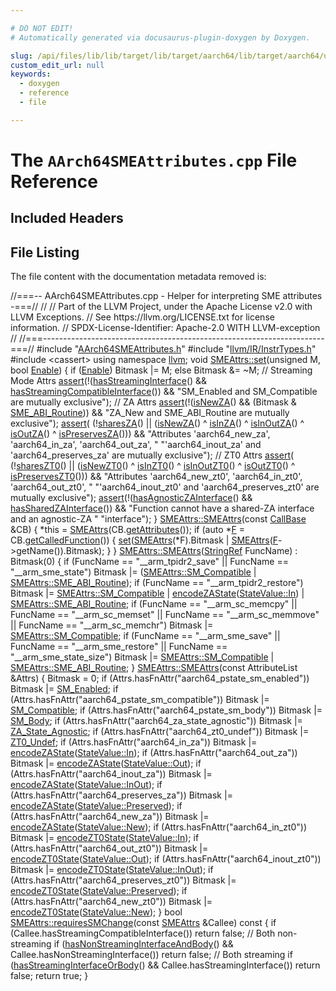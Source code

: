 ```yaml
---

# DO NOT EDIT!
# Automatically generated via docusaurus-plugin-doxygen by Doxygen.

slug: /api/files/lib/lib/target/lib/target/aarch64/lib/target/aarch64/utils/aarch64smeattributes-cpp
custom_edit_url: null
keywords:
  - doxygen
  - reference
  - file

---
```





# The `AArch64SMEAttributes.cpp` File Reference

<DoxygenPage pluginConfig={pluginConfig}>



## Included Headers

<IncludesList>
<IncludesListItem
  filePath="AArch64SMEAttributes.h"
  permalink="/docs/api/files/lib/lib/target/lib/target/aarch64/lib/target/aarch64/utils/aarch64smeattributes-h"
  isLocal="true" />
<IncludesListItem
  filePath="llvm/IR/InstrTypes.h"
  permalink="/docs/api/files/include/include/llvm/include/llvm/ir/instrtypes-h"
  isLocal="true" />
<IncludesListItem
  filePath="cassert"
  permalink=""
  isLocal="false" />
</IncludesList>


## File Listing

The file content with the documentation metadata removed is:

<ProgramListing>

<Link id="l00001" /><CodeLine lineNumber="1"><Highlight kind="comment">//===-- AArch64SMEAttributes.cpp - Helper for interpreting SME attributes -===//</Highlight><Highlight kind="normal"></Highlight></CodeLine>
<Link id="l00002" /><CodeLine lineNumber="2"><Highlight kind="normal"></Highlight><Highlight kind="comment">//</Highlight><Highlight kind="normal"></Highlight></CodeLine>
<Link id="l00003" /><CodeLine lineNumber="3"><Highlight kind="normal"></Highlight><Highlight kind="comment">// Part of the LLVM Project, under the Apache License v2.0 with LLVM Exceptions.</Highlight><Highlight kind="normal"></Highlight></CodeLine>
<Link id="l00004" /><CodeLine lineNumber="4"><Highlight kind="normal"></Highlight><Highlight kind="comment">// See https://llvm.org/LICENSE.txt for license information.</Highlight><Highlight kind="normal"></Highlight></CodeLine>
<Link id="l00005" /><CodeLine lineNumber="5"><Highlight kind="normal"></Highlight><Highlight kind="comment">// SPDX-License-Identifier: Apache-2.0 WITH LLVM-exception</Highlight><Highlight kind="normal"></Highlight></CodeLine>
<Link id="l00006" /><CodeLine lineNumber="6"><Highlight kind="normal"></Highlight><Highlight kind="comment">//</Highlight><Highlight kind="normal"></Highlight></CodeLine>
<Link id="l00007" /><CodeLine lineNumber="7"><Highlight kind="normal"></Highlight><Highlight kind="comment">//===----------------------------------------------------------------------===//</Highlight><Highlight kind="normal"></Highlight></CodeLine>
<Link id="l00008" /><CodeLine lineNumber="8"><Highlight kind="normal"></Highlight></CodeLine>
<Link id="l00009" /><CodeLine lineNumber="9"><Highlight kind="normal"></Highlight><Highlight kind="preprocessor">#include &quot;<a href="/docs/api/files/lib/lib/target/lib/target/aarch64/lib/target/aarch64/utils/aarch64smeattributes-h">AArch64SMEAttributes.h</a>&quot;</Highlight><Highlight kind="normal"></Highlight></CodeLine>
<Link id="l00010" /><CodeLine lineNumber="10"><Highlight kind="normal"></Highlight><Highlight kind="preprocessor">#include &quot;<a href="/docs/api/files/include/include/llvm/include/llvm/ir/instrtypes-h">llvm/IR/InstrTypes.h</a>&quot;</Highlight><Highlight kind="normal"></Highlight></CodeLine>
<Link id="l00011" /><CodeLine lineNumber="11"><Highlight kind="normal"></Highlight><Highlight kind="preprocessor">#include &lt;cassert&gt;</Highlight><Highlight kind="normal"></Highlight></CodeLine>
<Link id="l00012" /><CodeLine lineNumber="12"><Highlight kind="normal"></Highlight></CodeLine>
<Link id="l00013" /><CodeLine lineNumber="13"><Highlight kind="normal"></Highlight><Highlight kind="keyword">using namespace </Highlight><Highlight kind="normal"><a href="/docs/api/namespaces/llvm">llvm</a>;</Highlight></CodeLine>
<Link id="l00014" /><CodeLine lineNumber="14"><Highlight kind="normal"></Highlight></CodeLine>
<Link id="l00015" /><CodeLine lineNumber="15" lineLink="/docs/api/classes/llvm/smeattrs/#a74b3e482c88651fdb789252fdb19b107"><Highlight kind="normal"></Highlight><Highlight kind="keywordtype">void</Highlight><Highlight kind="normal"> <a href="/docs/api/classes/llvm/smeattrs/#a74b3e482c88651fdb789252fdb19b107">SMEAttrs::set</a>(</Highlight><Highlight kind="keywordtype">unsigned</Highlight><Highlight kind="normal"> M, </Highlight><Highlight kind="keywordtype">bool</Highlight><Highlight kind="normal"> <a href="/docs/api/namespaces/llvm/#afdccf3ff7a8dfaa084b07c1fb417bbe2a2faec1f9f8cc7f8f40d521c4dd574f49">Enable</a>) &#123;</Highlight></CodeLine>
<Link id="l00016" /><CodeLine lineNumber="16"><Highlight kind="normal">  </Highlight><Highlight kind="keywordflow">if</Highlight><Highlight kind="normal"> (<a href="/docs/api/namespaces/llvm/#afdccf3ff7a8dfaa084b07c1fb417bbe2a2faec1f9f8cc7f8f40d521c4dd574f49">Enable</a>)</Highlight></CodeLine>
<Link id="l00017" /><CodeLine lineNumber="17"><Highlight kind="normal">    Bitmask |= M;</Highlight></CodeLine>
<Link id="l00018" /><CodeLine lineNumber="18"><Highlight kind="normal">  </Highlight><Highlight kind="keywordflow">else</Highlight><Highlight kind="normal"></Highlight></CodeLine>
<Link id="l00019" /><CodeLine lineNumber="19"><Highlight kind="normal">    Bitmask &amp;= ~M;</Highlight></CodeLine>
<Link id="l00020" /><CodeLine lineNumber="20"><Highlight kind="normal"></Highlight></CodeLine>
<Link id="l00021" /><CodeLine lineNumber="21"><Highlight kind="normal">  </Highlight><Highlight kind="comment">// Streaming Mode Attrs</Highlight><Highlight kind="normal"></Highlight></CodeLine>
<Link id="l00022" /><CodeLine lineNumber="22"><Highlight kind="normal">  <a href="/docs/api/files/lib/lib/target/lib/target/amdgpu/silowercontrolflow-cpp/#a4868c5d81c5ccc98c47aeab6244346a0">assert</a>(!(<a href="/docs/api/classes/llvm/smeattrs/#a0631da4d405aecafd9a30ab19f6a6488">hasStreamingInterface</a>() &amp;&amp; <a href="/docs/api/classes/llvm/smeattrs/#a3f213ec4d32444fe6f73dca3f3690e7d">hasStreamingCompatibleInterface</a>()) &amp;&amp;</Highlight></CodeLine>
<Link id="l00023" /><CodeLine lineNumber="23"><Highlight kind="normal">         </Highlight><Highlight kind="stringliteral">&quot;SM&#95;Enabled and SM&#95;Compatible are mutually exclusive&quot;</Highlight><Highlight kind="normal">);</Highlight></CodeLine>
<Link id="l00024" /><CodeLine lineNumber="24"><Highlight kind="normal"></Highlight></CodeLine>
<Link id="l00025" /><CodeLine lineNumber="25"><Highlight kind="normal">  </Highlight><Highlight kind="comment">// ZA Attrs</Highlight><Highlight kind="normal"></Highlight></CodeLine>
<Link id="l00026" /><CodeLine lineNumber="26"><Highlight kind="normal">  <a href="/docs/api/files/lib/lib/target/lib/target/amdgpu/silowercontrolflow-cpp/#a4868c5d81c5ccc98c47aeab6244346a0">assert</a>(!(<a href="/docs/api/classes/llvm/smeattrs/#ac5c76ddab5601ff5ead828edc802e912">isNewZA</a>() &amp;&amp; (Bitmask &amp; <a href="/docs/api/classes/llvm/smeattrs/#ac3ddd43ec0706cb4af5f9f5b910b2161a7e18bb628f3d4add46ae5f0e8bc06ea1">SME&#95;ABI&#95;Routine</a>)) &amp;&amp;</Highlight></CodeLine>
<Link id="l00027" /><CodeLine lineNumber="27"><Highlight kind="normal">         </Highlight><Highlight kind="stringliteral">&quot;ZA&#95;New and SME&#95;ABI&#95;Routine are mutually exclusive&quot;</Highlight><Highlight kind="normal">);</Highlight></CodeLine>
<Link id="l00028" /><CodeLine lineNumber="28"><Highlight kind="normal"></Highlight></CodeLine>
<Link id="l00029" /><CodeLine lineNumber="29"><Highlight kind="normal">  <a href="/docs/api/files/lib/lib/target/lib/target/amdgpu/silowercontrolflow-cpp/#a4868c5d81c5ccc98c47aeab6244346a0">assert</a>(</Highlight></CodeLine>
<Link id="l00030" /><CodeLine lineNumber="30"><Highlight kind="normal">      (!<a href="/docs/api/classes/llvm/smeattrs/#aa15a533e07f6ac4720eeff0eff804c35">sharesZA</a>() ||</Highlight></CodeLine>
<Link id="l00031" /><CodeLine lineNumber="31"><Highlight kind="normal">       (<a href="/docs/api/classes/llvm/smeattrs/#ac5c76ddab5601ff5ead828edc802e912">isNewZA</a>() ^ <a href="/docs/api/classes/llvm/smeattrs/#a2a044953a906f7fadb980d48bf095e20">isInZA</a>() ^ <a href="/docs/api/classes/llvm/smeattrs/#aadc9b29185f58ba6752a3c7c5e254e14">isInOutZA</a>() ^ <a href="/docs/api/classes/llvm/smeattrs/#a699089d13481fdacd943a6cd11781739">isOutZA</a>() ^ <a href="/docs/api/classes/llvm/smeattrs/#ab0f92885ea519bd5864c82b85067e6a3">isPreservesZA</a>())) &amp;&amp;</Highlight></CodeLine>
<Link id="l00032" /><CodeLine lineNumber="32"><Highlight kind="normal">      </Highlight><Highlight kind="stringliteral">&quot;Attributes &#39;aarch64&#95;new&#95;za&#39;, &#39;aarch64&#95;in&#95;za&#39;, &#39;aarch64&#95;out&#95;za&#39;, &quot;</Highlight><Highlight kind="normal"></Highlight></CodeLine>
<Link id="l00033" /><CodeLine lineNumber="33"><Highlight kind="normal">      </Highlight><Highlight kind="stringliteral">&quot;&#39;aarch64&#95;inout&#95;za&#39; and &#39;aarch64&#95;preserves&#95;za&#39; are mutually exclusive&quot;</Highlight><Highlight kind="normal">);</Highlight></CodeLine>
<Link id="l00034" /><CodeLine lineNumber="34"><Highlight kind="normal"></Highlight></CodeLine>
<Link id="l00035" /><CodeLine lineNumber="35"><Highlight kind="normal">  </Highlight><Highlight kind="comment">// ZT0 Attrs</Highlight><Highlight kind="normal"></Highlight></CodeLine>
<Link id="l00036" /><CodeLine lineNumber="36"><Highlight kind="normal">  <a href="/docs/api/files/lib/lib/target/lib/target/amdgpu/silowercontrolflow-cpp/#a4868c5d81c5ccc98c47aeab6244346a0">assert</a>(</Highlight></CodeLine>
<Link id="l00037" /><CodeLine lineNumber="37"><Highlight kind="normal">      (!<a href="/docs/api/classes/llvm/smeattrs/#a05704200885efea3fc85cff92725e91d">sharesZT0</a>() || (<a href="/docs/api/classes/llvm/smeattrs/#a69746b44d6e2baf8fde71e2ec31d1b36">isNewZT0</a>() ^ <a href="/docs/api/classes/llvm/smeattrs/#a53c16e2a7dc92cb1d8aa8549174fb02d">isInZT0</a>() ^ <a href="/docs/api/classes/llvm/smeattrs/#a6a7c8d26150da168c48f20e3ab5991c2">isInOutZT0</a>() ^ <a href="/docs/api/classes/llvm/smeattrs/#a5ed8a49d1d4f5d58e8b3ebeefbdaecdb">isOutZT0</a>() ^</Highlight></CodeLine>
<Link id="l00038" /><CodeLine lineNumber="38"><Highlight kind="normal">                        <a href="/docs/api/classes/llvm/smeattrs/#a00f3d906fae5d5f0163bc69c7219d51a">isPreservesZT0</a>())) &amp;&amp;</Highlight></CodeLine>
<Link id="l00039" /><CodeLine lineNumber="39"><Highlight kind="normal">      </Highlight><Highlight kind="stringliteral">&quot;Attributes &#39;aarch64&#95;new&#95;zt0&#39;, &#39;aarch64&#95;in&#95;zt0&#39;, &#39;aarch64&#95;out&#95;zt0&#39;, &quot;</Highlight><Highlight kind="normal"></Highlight></CodeLine>
<Link id="l00040" /><CodeLine lineNumber="40"><Highlight kind="normal">      </Highlight><Highlight kind="stringliteral">&quot;&#39;aarch64&#95;inout&#95;zt0&#39; and &#39;aarch64&#95;preserves&#95;zt0&#39; are mutually exclusive&quot;</Highlight><Highlight kind="normal">);</Highlight></CodeLine>
<Link id="l00041" /><CodeLine lineNumber="41"><Highlight kind="normal"></Highlight></CodeLine>
<Link id="l00042" /><CodeLine lineNumber="42"><Highlight kind="normal">  <a href="/docs/api/files/lib/lib/target/lib/target/amdgpu/silowercontrolflow-cpp/#a4868c5d81c5ccc98c47aeab6244346a0">assert</a>(!(<a href="/docs/api/classes/llvm/smeattrs/#a52ba4f9b8290209e88febec35b239e78">hasAgnosticZAInterface</a>() &amp;&amp; <a href="/docs/api/classes/llvm/smeattrs/#afc5529d6f2fb091f8f2a066d3f244526">hasSharedZAInterface</a>()) &amp;&amp;</Highlight></CodeLine>
<Link id="l00043" /><CodeLine lineNumber="43"><Highlight kind="normal">         </Highlight><Highlight kind="stringliteral">&quot;Function cannot have a shared-ZA interface and an agnostic-ZA &quot;</Highlight><Highlight kind="normal"></Highlight></CodeLine>
<Link id="l00044" /><CodeLine lineNumber="44"><Highlight kind="normal">         </Highlight><Highlight kind="stringliteral">&quot;interface&quot;</Highlight><Highlight kind="normal">);</Highlight></CodeLine>
<Link id="l00045" /><CodeLine lineNumber="45"><Highlight kind="normal">&#125;</Highlight></CodeLine>
<Link id="l00046" /><CodeLine lineNumber="46"><Highlight kind="normal"></Highlight></CodeLine>
<Link id="l00047" /><CodeLine lineNumber="47" lineLink="/docs/api/classes/llvm/smeattrs/#aa5e262aac758714fcbe1b579d3d37920"><Highlight kind="normal"><a href="/docs/api/classes/llvm/smeattrs/#a1cfa8c181aa3fd059200b7f7f936e9fe">SMEAttrs::SMEAttrs</a>(</Highlight><Highlight kind="keyword">const</Highlight><Highlight kind="normal"> <a href="/docs/api/classes/llvm/callbase">CallBase</a> &amp;CB) &#123;</Highlight></CodeLine>
<Link id="l00048" /><CodeLine lineNumber="48"><Highlight kind="normal">  &#42;</Highlight><Highlight kind="keyword">this</Highlight><Highlight kind="normal"> = <a href="/docs/api/classes/llvm/smeattrs/#a1cfa8c181aa3fd059200b7f7f936e9fe">SMEAttrs</a>(CB.<a href="/docs/api/classes/llvm/callbase/#ae0c55761fce39dd71617690b04385193">getAttributes</a>());</Highlight></CodeLine>
<Link id="l00049" /><CodeLine lineNumber="49"><Highlight kind="normal">  </Highlight><Highlight kind="keywordflow">if</Highlight><Highlight kind="normal"> (</Highlight><Highlight kind="keyword">auto</Highlight><Highlight kind="normal"> &#42;<a href="/docs/api/files/lib/lib/support/md5-cpp/#a96d73bbd7af15cb1fc38c3f4a3bd82e9">F</a> = CB.<a href="/docs/api/classes/llvm/callbase/#a2b1ae7cf1bafdd43d1fee4c6ad0a2913">getCalledFunction</a>()) &#123;</Highlight></CodeLine>
<Link id="l00050" /><CodeLine lineNumber="50"><Highlight kind="normal">    <a href="/docs/api/classes/llvm/smeattrs/#a74b3e482c88651fdb789252fdb19b107">set</a>(<a href="/docs/api/classes/llvm/smeattrs/#a1cfa8c181aa3fd059200b7f7f936e9fe">SMEAttrs</a>(&#42;F).Bitmask | <a href="/docs/api/classes/llvm/smeattrs/#a1cfa8c181aa3fd059200b7f7f936e9fe">SMEAttrs</a>(<a href="/docs/api/files/lib/lib/support/md5-cpp/#a96d73bbd7af15cb1fc38c3f4a3bd82e9">F</a>-&gt;getName()).Bitmask);</Highlight></CodeLine>
<Link id="l00051" /><CodeLine lineNumber="51"><Highlight kind="normal">  &#125;</Highlight></CodeLine>
<Link id="l00052" /><CodeLine lineNumber="52"><Highlight kind="normal">&#125;</Highlight></CodeLine>
<Link id="l00053" /><CodeLine lineNumber="53"><Highlight kind="normal"></Highlight></CodeLine>
<Link id="l00054" /><CodeLine lineNumber="54" lineLink="/docs/api/classes/llvm/smeattrs/#ac62a2489e88e4e05e640c4bf6b29082f"><Highlight kind="normal"><a href="/docs/api/classes/llvm/smeattrs/#a1cfa8c181aa3fd059200b7f7f936e9fe">SMEAttrs::SMEAttrs</a>(<a href="/docs/api/classes/llvm/stringref">StringRef</a> FuncName) : Bitmask(0) &#123;</Highlight></CodeLine>
<Link id="l00055" /><CodeLine lineNumber="55"><Highlight kind="normal">  </Highlight><Highlight kind="keywordflow">if</Highlight><Highlight kind="normal"> (FuncName == </Highlight><Highlight kind="stringliteral">&quot;&#95;&#95;arm&#95;tpidr2&#95;save&quot;</Highlight><Highlight kind="normal"> || FuncName == </Highlight><Highlight kind="stringliteral">&quot;&#95;&#95;arm&#95;sme&#95;state&quot;</Highlight><Highlight kind="normal">)</Highlight></CodeLine>
<Link id="l00056" /><CodeLine lineNumber="56"><Highlight kind="normal">    Bitmask |= (<a href="/docs/api/classes/llvm/smeattrs/#ac3ddd43ec0706cb4af5f9f5b910b2161ab2289c6755601ab4fda5bad77ca4f330">SMEAttrs::SM&#95;Compatible</a> | <a href="/docs/api/classes/llvm/smeattrs/#ac3ddd43ec0706cb4af5f9f5b910b2161a7e18bb628f3d4add46ae5f0e8bc06ea1">SMEAttrs::SME&#95;ABI&#95;Routine</a>);</Highlight></CodeLine>
<Link id="l00057" /><CodeLine lineNumber="57"><Highlight kind="normal">  </Highlight><Highlight kind="keywordflow">if</Highlight><Highlight kind="normal"> (FuncName == </Highlight><Highlight kind="stringliteral">&quot;&#95;&#95;arm&#95;tpidr2&#95;restore&quot;</Highlight><Highlight kind="normal">)</Highlight></CodeLine>
<Link id="l00058" /><CodeLine lineNumber="58"><Highlight kind="normal">    Bitmask |= <a href="/docs/api/classes/llvm/smeattrs/#ac3ddd43ec0706cb4af5f9f5b910b2161ab2289c6755601ab4fda5bad77ca4f330">SMEAttrs::SM&#95;Compatible</a> | <a href="/docs/api/classes/llvm/smeattrs/#a12e5d29860fe2c7589e171f9226ac72a">encodeZAState</a>(<a href="/docs/api/classes/llvm/smeattrs/#a786805d9eb176b61475f63d699d6344eaefeb369cccbd560588a756610865664c">StateValue::In</a>) |</Highlight></CodeLine>
<Link id="l00059" /><CodeLine lineNumber="59"><Highlight kind="normal">               <a href="/docs/api/classes/llvm/smeattrs/#ac3ddd43ec0706cb4af5f9f5b910b2161a7e18bb628f3d4add46ae5f0e8bc06ea1">SMEAttrs::SME&#95;ABI&#95;Routine</a>;</Highlight></CodeLine>
<Link id="l00060" /><CodeLine lineNumber="60"><Highlight kind="normal">  </Highlight><Highlight kind="keywordflow">if</Highlight><Highlight kind="normal"> (FuncName == </Highlight><Highlight kind="stringliteral">&quot;&#95;&#95;arm&#95;sc&#95;memcpy&quot;</Highlight><Highlight kind="normal"> || FuncName == </Highlight><Highlight kind="stringliteral">&quot;&#95;&#95;arm&#95;sc&#95;memset&quot;</Highlight><Highlight kind="normal"> ||</Highlight></CodeLine>
<Link id="l00061" /><CodeLine lineNumber="61"><Highlight kind="normal">      FuncName == </Highlight><Highlight kind="stringliteral">&quot;&#95;&#95;arm&#95;sc&#95;memmove&quot;</Highlight><Highlight kind="normal"> || FuncName == </Highlight><Highlight kind="stringliteral">&quot;&#95;&#95;arm&#95;sc&#95;memchr&quot;</Highlight><Highlight kind="normal">)</Highlight></CodeLine>
<Link id="l00062" /><CodeLine lineNumber="62"><Highlight kind="normal">    Bitmask |= <a href="/docs/api/classes/llvm/smeattrs/#ac3ddd43ec0706cb4af5f9f5b910b2161ab2289c6755601ab4fda5bad77ca4f330">SMEAttrs::SM&#95;Compatible</a>;</Highlight></CodeLine>
<Link id="l00063" /><CodeLine lineNumber="63"><Highlight kind="normal">  </Highlight><Highlight kind="keywordflow">if</Highlight><Highlight kind="normal"> (FuncName == </Highlight><Highlight kind="stringliteral">&quot;&#95;&#95;arm&#95;sme&#95;save&quot;</Highlight><Highlight kind="normal"> || FuncName == </Highlight><Highlight kind="stringliteral">&quot;&#95;&#95;arm&#95;sme&#95;restore&quot;</Highlight><Highlight kind="normal"> ||</Highlight></CodeLine>
<Link id="l00064" /><CodeLine lineNumber="64"><Highlight kind="normal">      FuncName == </Highlight><Highlight kind="stringliteral">&quot;&#95;&#95;arm&#95;sme&#95;state&#95;size&quot;</Highlight><Highlight kind="normal">)</Highlight></CodeLine>
<Link id="l00065" /><CodeLine lineNumber="65"><Highlight kind="normal">    Bitmask |= <a href="/docs/api/classes/llvm/smeattrs/#ac3ddd43ec0706cb4af5f9f5b910b2161ab2289c6755601ab4fda5bad77ca4f330">SMEAttrs::SM&#95;Compatible</a> | <a href="/docs/api/classes/llvm/smeattrs/#ac3ddd43ec0706cb4af5f9f5b910b2161a7e18bb628f3d4add46ae5f0e8bc06ea1">SMEAttrs::SME&#95;ABI&#95;Routine</a>;</Highlight></CodeLine>
<Link id="l00066" /><CodeLine lineNumber="66"><Highlight kind="normal">&#125;</Highlight></CodeLine>
<Link id="l00067" /><CodeLine lineNumber="67"><Highlight kind="normal"></Highlight></CodeLine>
<Link id="l00068" /><CodeLine lineNumber="68" lineLink="/docs/api/classes/llvm/smeattrs/#aa6d7c918ff7f20fdc03905b056edd11e"><Highlight kind="normal"><a href="/docs/api/classes/llvm/smeattrs/#a1cfa8c181aa3fd059200b7f7f936e9fe">SMEAttrs::SMEAttrs</a>(</Highlight><Highlight kind="keyword">const</Highlight><Highlight kind="normal"> AttributeList &amp;Attrs) &#123;</Highlight></CodeLine>
<Link id="l00069" /><CodeLine lineNumber="69"><Highlight kind="normal">  Bitmask = 0;</Highlight></CodeLine>
<Link id="l00070" /><CodeLine lineNumber="70"><Highlight kind="normal">  </Highlight><Highlight kind="keywordflow">if</Highlight><Highlight kind="normal"> (Attrs.hasFnAttr(</Highlight><Highlight kind="stringliteral">&quot;aarch64&#95;pstate&#95;sm&#95;enabled&quot;</Highlight><Highlight kind="normal">))</Highlight></CodeLine>
<Link id="l00071" /><CodeLine lineNumber="71"><Highlight kind="normal">    Bitmask |= <a href="/docs/api/classes/llvm/smeattrs/#ac3ddd43ec0706cb4af5f9f5b910b2161adc47f081f050b4bbfa660018a2f55efc">SM&#95;Enabled</a>;</Highlight></CodeLine>
<Link id="l00072" /><CodeLine lineNumber="72"><Highlight kind="normal">  </Highlight><Highlight kind="keywordflow">if</Highlight><Highlight kind="normal"> (Attrs.hasFnAttr(</Highlight><Highlight kind="stringliteral">&quot;aarch64&#95;pstate&#95;sm&#95;compatible&quot;</Highlight><Highlight kind="normal">))</Highlight></CodeLine>
<Link id="l00073" /><CodeLine lineNumber="73"><Highlight kind="normal">    Bitmask |= <a href="/docs/api/classes/llvm/smeattrs/#ac3ddd43ec0706cb4af5f9f5b910b2161ab2289c6755601ab4fda5bad77ca4f330">SM&#95;Compatible</a>;</Highlight></CodeLine>
<Link id="l00074" /><CodeLine lineNumber="74"><Highlight kind="normal">  </Highlight><Highlight kind="keywordflow">if</Highlight><Highlight kind="normal"> (Attrs.hasFnAttr(</Highlight><Highlight kind="stringliteral">&quot;aarch64&#95;pstate&#95;sm&#95;body&quot;</Highlight><Highlight kind="normal">))</Highlight></CodeLine>
<Link id="l00075" /><CodeLine lineNumber="75"><Highlight kind="normal">    Bitmask |= <a href="/docs/api/classes/llvm/smeattrs/#ac3ddd43ec0706cb4af5f9f5b910b2161a78a2a47d2f2af8aca07759839ae0b018">SM&#95;Body</a>;</Highlight></CodeLine>
<Link id="l00076" /><CodeLine lineNumber="76"><Highlight kind="normal">  </Highlight><Highlight kind="keywordflow">if</Highlight><Highlight kind="normal"> (Attrs.hasFnAttr(</Highlight><Highlight kind="stringliteral">&quot;aarch64&#95;za&#95;state&#95;agnostic&quot;</Highlight><Highlight kind="normal">))</Highlight></CodeLine>
<Link id="l00077" /><CodeLine lineNumber="77"><Highlight kind="normal">    Bitmask |= <a href="/docs/api/classes/llvm/smeattrs/#ac3ddd43ec0706cb4af5f9f5b910b2161ab7990779115cc548dc085610e81f4f3b">ZA&#95;State&#95;Agnostic</a>;</Highlight></CodeLine>
<Link id="l00078" /><CodeLine lineNumber="78"><Highlight kind="normal">  </Highlight><Highlight kind="keywordflow">if</Highlight><Highlight kind="normal"> (Attrs.hasFnAttr(</Highlight><Highlight kind="stringliteral">&quot;aarch64&#95;zt0&#95;undef&quot;</Highlight><Highlight kind="normal">))</Highlight></CodeLine>
<Link id="l00079" /><CodeLine lineNumber="79"><Highlight kind="normal">    Bitmask |= <a href="/docs/api/classes/llvm/smeattrs/#ac3ddd43ec0706cb4af5f9f5b910b2161a4b700f4ff7fed0fe466634c23670c371">ZT0&#95;Undef</a>;</Highlight></CodeLine>
<Link id="l00080" /><CodeLine lineNumber="80"><Highlight kind="normal">  </Highlight><Highlight kind="keywordflow">if</Highlight><Highlight kind="normal"> (Attrs.hasFnAttr(</Highlight><Highlight kind="stringliteral">&quot;aarch64&#95;in&#95;za&quot;</Highlight><Highlight kind="normal">))</Highlight></CodeLine>
<Link id="l00081" /><CodeLine lineNumber="81"><Highlight kind="normal">    Bitmask |= <a href="/docs/api/classes/llvm/smeattrs/#a12e5d29860fe2c7589e171f9226ac72a">encodeZAState</a>(<a href="/docs/api/classes/llvm/smeattrs/#a786805d9eb176b61475f63d699d6344eaefeb369cccbd560588a756610865664c">StateValue::In</a>);</Highlight></CodeLine>
<Link id="l00082" /><CodeLine lineNumber="82"><Highlight kind="normal">  </Highlight><Highlight kind="keywordflow">if</Highlight><Highlight kind="normal"> (Attrs.hasFnAttr(</Highlight><Highlight kind="stringliteral">&quot;aarch64&#95;out&#95;za&quot;</Highlight><Highlight kind="normal">))</Highlight></CodeLine>
<Link id="l00083" /><CodeLine lineNumber="83"><Highlight kind="normal">    Bitmask |= <a href="/docs/api/classes/llvm/smeattrs/#a12e5d29860fe2c7589e171f9226ac72a">encodeZAState</a>(<a href="/docs/api/classes/llvm/smeattrs/#a786805d9eb176b61475f63d699d6344ea7c147cda9e49590f6abe83d118b7353b">StateValue::Out</a>);</Highlight></CodeLine>
<Link id="l00084" /><CodeLine lineNumber="84"><Highlight kind="normal">  </Highlight><Highlight kind="keywordflow">if</Highlight><Highlight kind="normal"> (Attrs.hasFnAttr(</Highlight><Highlight kind="stringliteral">&quot;aarch64&#95;inout&#95;za&quot;</Highlight><Highlight kind="normal">))</Highlight></CodeLine>
<Link id="l00085" /><CodeLine lineNumber="85"><Highlight kind="normal">    Bitmask |= <a href="/docs/api/classes/llvm/smeattrs/#a12e5d29860fe2c7589e171f9226ac72a">encodeZAState</a>(<a href="/docs/api/classes/llvm/smeattrs/#a786805d9eb176b61475f63d699d6344ea47a54d9da8952a3980d27488b00a21c1">StateValue::InOut</a>);</Highlight></CodeLine>
<Link id="l00086" /><CodeLine lineNumber="86"><Highlight kind="normal">  </Highlight><Highlight kind="keywordflow">if</Highlight><Highlight kind="normal"> (Attrs.hasFnAttr(</Highlight><Highlight kind="stringliteral">&quot;aarch64&#95;preserves&#95;za&quot;</Highlight><Highlight kind="normal">))</Highlight></CodeLine>
<Link id="l00087" /><CodeLine lineNumber="87"><Highlight kind="normal">    Bitmask |= <a href="/docs/api/classes/llvm/smeattrs/#a12e5d29860fe2c7589e171f9226ac72a">encodeZAState</a>(<a href="/docs/api/classes/llvm/smeattrs/#a786805d9eb176b61475f63d699d6344ea5e837ef81141bf040b588faa5a333683">StateValue::Preserved</a>);</Highlight></CodeLine>
<Link id="l00088" /><CodeLine lineNumber="88"><Highlight kind="normal">  </Highlight><Highlight kind="keywordflow">if</Highlight><Highlight kind="normal"> (Attrs.hasFnAttr(</Highlight><Highlight kind="stringliteral">&quot;aarch64&#95;new&#95;za&quot;</Highlight><Highlight kind="normal">))</Highlight></CodeLine>
<Link id="l00089" /><CodeLine lineNumber="89"><Highlight kind="normal">    Bitmask |= <a href="/docs/api/classes/llvm/smeattrs/#a12e5d29860fe2c7589e171f9226ac72a">encodeZAState</a>(<a href="/docs/api/classes/llvm/smeattrs/#a786805d9eb176b61475f63d699d6344ea03c2e7e41ffc181a4e84080b4710e81e">StateValue::New</a>);</Highlight></CodeLine>
<Link id="l00090" /><CodeLine lineNumber="90"><Highlight kind="normal">  </Highlight><Highlight kind="keywordflow">if</Highlight><Highlight kind="normal"> (Attrs.hasFnAttr(</Highlight><Highlight kind="stringliteral">&quot;aarch64&#95;in&#95;zt0&quot;</Highlight><Highlight kind="normal">))</Highlight></CodeLine>
<Link id="l00091" /><CodeLine lineNumber="91"><Highlight kind="normal">    Bitmask |= <a href="/docs/api/classes/llvm/smeattrs/#aff781ae50114ed4d856994602a9d5406">encodeZT0State</a>(<a href="/docs/api/classes/llvm/smeattrs/#a786805d9eb176b61475f63d699d6344eaefeb369cccbd560588a756610865664c">StateValue::In</a>);</Highlight></CodeLine>
<Link id="l00092" /><CodeLine lineNumber="92"><Highlight kind="normal">  </Highlight><Highlight kind="keywordflow">if</Highlight><Highlight kind="normal"> (Attrs.hasFnAttr(</Highlight><Highlight kind="stringliteral">&quot;aarch64&#95;out&#95;zt0&quot;</Highlight><Highlight kind="normal">))</Highlight></CodeLine>
<Link id="l00093" /><CodeLine lineNumber="93"><Highlight kind="normal">    Bitmask |= <a href="/docs/api/classes/llvm/smeattrs/#aff781ae50114ed4d856994602a9d5406">encodeZT0State</a>(<a href="/docs/api/classes/llvm/smeattrs/#a786805d9eb176b61475f63d699d6344ea7c147cda9e49590f6abe83d118b7353b">StateValue::Out</a>);</Highlight></CodeLine>
<Link id="l00094" /><CodeLine lineNumber="94"><Highlight kind="normal">  </Highlight><Highlight kind="keywordflow">if</Highlight><Highlight kind="normal"> (Attrs.hasFnAttr(</Highlight><Highlight kind="stringliteral">&quot;aarch64&#95;inout&#95;zt0&quot;</Highlight><Highlight kind="normal">))</Highlight></CodeLine>
<Link id="l00095" /><CodeLine lineNumber="95"><Highlight kind="normal">    Bitmask |= <a href="/docs/api/classes/llvm/smeattrs/#aff781ae50114ed4d856994602a9d5406">encodeZT0State</a>(<a href="/docs/api/classes/llvm/smeattrs/#a786805d9eb176b61475f63d699d6344ea47a54d9da8952a3980d27488b00a21c1">StateValue::InOut</a>);</Highlight></CodeLine>
<Link id="l00096" /><CodeLine lineNumber="96"><Highlight kind="normal">  </Highlight><Highlight kind="keywordflow">if</Highlight><Highlight kind="normal"> (Attrs.hasFnAttr(</Highlight><Highlight kind="stringliteral">&quot;aarch64&#95;preserves&#95;zt0&quot;</Highlight><Highlight kind="normal">))</Highlight></CodeLine>
<Link id="l00097" /><CodeLine lineNumber="97"><Highlight kind="normal">    Bitmask |= <a href="/docs/api/classes/llvm/smeattrs/#aff781ae50114ed4d856994602a9d5406">encodeZT0State</a>(<a href="/docs/api/classes/llvm/smeattrs/#a786805d9eb176b61475f63d699d6344ea5e837ef81141bf040b588faa5a333683">StateValue::Preserved</a>);</Highlight></CodeLine>
<Link id="l00098" /><CodeLine lineNumber="98"><Highlight kind="normal">  </Highlight><Highlight kind="keywordflow">if</Highlight><Highlight kind="normal"> (Attrs.hasFnAttr(</Highlight><Highlight kind="stringliteral">&quot;aarch64&#95;new&#95;zt0&quot;</Highlight><Highlight kind="normal">))</Highlight></CodeLine>
<Link id="l00099" /><CodeLine lineNumber="99"><Highlight kind="normal">    Bitmask |= <a href="/docs/api/classes/llvm/smeattrs/#aff781ae50114ed4d856994602a9d5406">encodeZT0State</a>(<a href="/docs/api/classes/llvm/smeattrs/#a786805d9eb176b61475f63d699d6344ea03c2e7e41ffc181a4e84080b4710e81e">StateValue::New</a>);</Highlight></CodeLine>
<Link id="l00100" /><CodeLine lineNumber="100"><Highlight kind="normal">&#125;</Highlight></CodeLine>
<Link id="l00101" /><CodeLine lineNumber="101"><Highlight kind="normal"></Highlight></CodeLine>
<Link id="l00102" /><CodeLine lineNumber="102" lineLink="/docs/api/classes/llvm/smeattrs/#a53b5f403cb0929bd20ac860f699cda2a"><Highlight kind="normal"></Highlight><Highlight kind="keywordtype">bool</Highlight><Highlight kind="normal"> <a href="/docs/api/classes/llvm/smeattrs/#a53b5f403cb0929bd20ac860f699cda2a">SMEAttrs::requiresSMChange</a>(</Highlight><Highlight kind="keyword">const</Highlight><Highlight kind="normal"> <a href="/docs/api/classes/llvm/smeattrs/#a1cfa8c181aa3fd059200b7f7f936e9fe">SMEAttrs</a> &amp;Callee)</Highlight><Highlight kind="keyword"> const </Highlight><Highlight kind="normal">&#123;</Highlight></CodeLine>
<Link id="l00103" /><CodeLine lineNumber="103"><Highlight kind="normal">  </Highlight><Highlight kind="keywordflow">if</Highlight><Highlight kind="normal"> (Callee.hasStreamingCompatibleInterface())</Highlight></CodeLine>
<Link id="l00104" /><CodeLine lineNumber="104"><Highlight kind="normal">    </Highlight><Highlight kind="keywordflow">return</Highlight><Highlight kind="normal"> </Highlight><Highlight kind="keyword">false</Highlight><Highlight kind="normal">;</Highlight></CodeLine>
<Link id="l00105" /><CodeLine lineNumber="105"><Highlight kind="normal"></Highlight></CodeLine>
<Link id="l00106" /><CodeLine lineNumber="106"><Highlight kind="normal">  </Highlight><Highlight kind="comment">// Both non-streaming</Highlight><Highlight kind="normal"></Highlight></CodeLine>
<Link id="l00107" /><CodeLine lineNumber="107"><Highlight kind="normal">  </Highlight><Highlight kind="keywordflow">if</Highlight><Highlight kind="normal"> (<a href="/docs/api/classes/llvm/smeattrs/#a1702889e841fef1eafacab6fd2860082">hasNonStreamingInterfaceAndBody</a>() &amp;&amp; Callee.hasNonStreamingInterface())</Highlight></CodeLine>
<Link id="l00108" /><CodeLine lineNumber="108"><Highlight kind="normal">    </Highlight><Highlight kind="keywordflow">return</Highlight><Highlight kind="normal"> </Highlight><Highlight kind="keyword">false</Highlight><Highlight kind="normal">;</Highlight></CodeLine>
<Link id="l00109" /><CodeLine lineNumber="109"><Highlight kind="normal"></Highlight></CodeLine>
<Link id="l00110" /><CodeLine lineNumber="110"><Highlight kind="normal">  </Highlight><Highlight kind="comment">// Both streaming</Highlight><Highlight kind="normal"></Highlight></CodeLine>
<Link id="l00111" /><CodeLine lineNumber="111"><Highlight kind="normal">  </Highlight><Highlight kind="keywordflow">if</Highlight><Highlight kind="normal"> (<a href="/docs/api/classes/llvm/smeattrs/#a74197613bcbc100772a3359ab5788a14">hasStreamingInterfaceOrBody</a>() &amp;&amp; Callee.hasStreamingInterface())</Highlight></CodeLine>
<Link id="l00112" /><CodeLine lineNumber="112"><Highlight kind="normal">    </Highlight><Highlight kind="keywordflow">return</Highlight><Highlight kind="normal"> </Highlight><Highlight kind="keyword">false</Highlight><Highlight kind="normal">;</Highlight></CodeLine>
<Link id="l00113" /><CodeLine lineNumber="113"><Highlight kind="normal"></Highlight></CodeLine>
<Link id="l00114" /><CodeLine lineNumber="114"><Highlight kind="normal">  </Highlight><Highlight kind="keywordflow">return</Highlight><Highlight kind="normal"> </Highlight><Highlight kind="keyword">true</Highlight><Highlight kind="normal">;</Highlight></CodeLine>
<Link id="l00115" /><CodeLine lineNumber="115"><Highlight kind="normal">&#125;</Highlight></CodeLine>

</ProgramListing>


</DoxygenPage>
